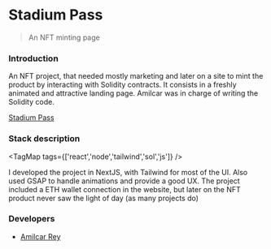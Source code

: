 # Stadium Pass

> An NFT minting page

### Introduction

An NFT project, that needed mostly marketing and later on a site to mint the product by interacting with Solidity contracts. It consists in a freshly animated and attractive landing page. Amilcar was in charge of writing the Solidity code.

<MainImage slug="stadium-pass" />


[Stadium Pass](https://www.stadiumpass.io/)

### Stack description

<TagMap tags={['react','node','tailwind','sol','js']} />


I developed the project in NextJS, with Tailwind for most of the UI. Also used GSAP to handle animations and provide a good UX. The project included a ETH wallet connection in the website, but later on the NFT product never saw the light of day (as many projects do)

<Images slug="stadium-pass" />

### Developers

- [Amilcar Rey](https://github.com/amilcarrey)
